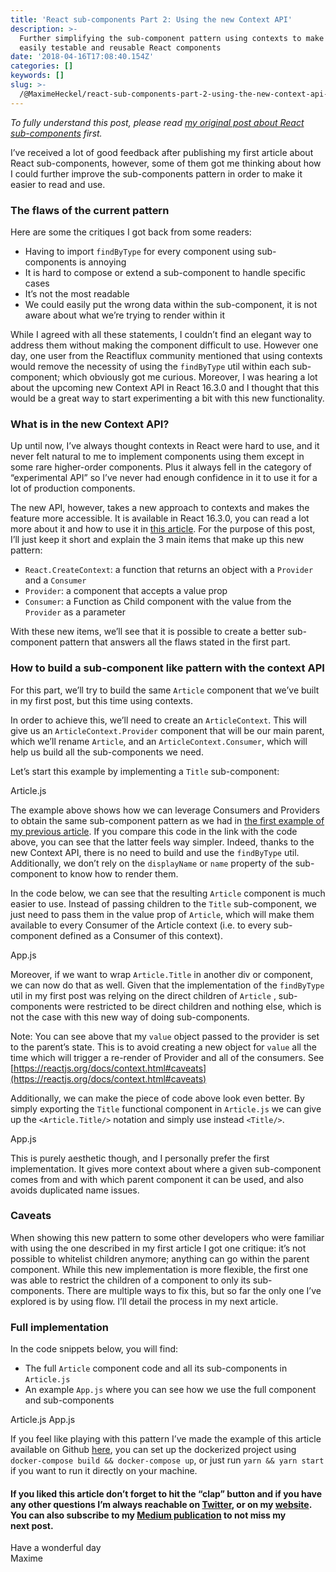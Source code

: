 ```yaml
---
title: 'React sub-components Part 2: Using the new Context API'
description: >-
  Further simplifying the sub-component pattern using contexts to make flexible,
  easily testable and reusable React components
date: '2018-04-16T17:08:40.154Z'
categories: []
keywords: []
slug: >-
  /@MaximeHeckel/react-sub-components-part-2-using-the-new-context-api-6f1c089acfe4
---
```


_To fully understand this post, please read_ [_my original post about React sub-components_](https://medium.com/@MaximeHeckel/react-sub-components-513f6679abed) _first._

I’ve received a lot of good feedback after publishing my first article about React sub-components, however, some of them got me thinking about how I could further improve the sub-components pattern in order to make it easier to read and use.

### The flaws of the current pattern

Here are some the critiques I got back from some readers:

*   Having to import `findByType` for every component using sub-components is annoying
*   It is hard to compose or extend a sub-component to handle specific cases
*   It’s not the most readable
*   We could easily put the wrong data within the sub-component, it is not aware about what we’re trying to render within it

While I agreed with all these statements, I couldn’t find an elegant way to address them without making the component difficult to use. However one day, one user from the Reactiflux community mentioned that using contexts would remove the necessity of using the `findByType` util within each sub-component; which obviously got me curious. Moreover, I was hearing a lot about the upcoming new Context API in React 16.3.0 and I thought that this would be a great way to start experimenting a bit with this new functionality.

### What is in the new Context API?

Up until now, I’ve always thought contexts in React were hard to use, and it never felt natural to me to implement components using them except in some rare higher-order components. Plus it always fell in the category of “experimental API” so I’ve never had enough confidence in it to use it for a lot of production components.

The new API, however, takes a new approach to contexts and makes the feature more accessible. It is available in React 16.3.0, you can read a lot more about it and how to use it in [this article](https://medium.com/dailyjs/reacts-%EF%B8%8F-new-context-api-70c9fe01596b). For the purpose of this post, I’ll just keep it short and explain the 3 main items that make up this new pattern:

*   `React.CreateContext`: a function that returns an object with a `Provider` and a `Consumer`
*   `Provider`: a component that accepts a value prop
*   `Consumer`: a Function as Child component with the value from the `Provider` as a parameter

With these new items, we’ll see that it is possible to create a better sub-component pattern that answers all the flaws stated in the first part.

### How to build a sub-component like pattern with the context API

For this part, we’ll try to build the same `Article` component that we’ve built in my first post, but this time using contexts.

In order to achieve this, we’ll need to create an `ArticleContext`. This will give us an `ArticleContext.Provider` component that will be our main parent, which we’ll rename `Article`, and an `ArticleContext.Consumer`, which will help us build all the sub-components we need.

Let’s start this example by implementing a `Title` sub-component:

Article.js

The example above shows how we can leverage Consumers and Providers to obtain the same sub-component pattern as we had in [the first example of my previous article](https://gist.github.com/MaximeHeckel/592ba8c77332e09566d9e01ee79e2db0). If you compare this code in the link with the code above, you can see that the latter feels way simpler. Indeed, thanks to the new Context API, there is no need to build and use the `findByType` util. Additionally, we don’t rely on the `displayName` or `name` property of the sub-component to know how to render them.

In the code below, we can see that the resulting `Article` component is much easier to use. Instead of passing children to the `Title` sub-component, we just need to pass them in the value prop of `Article`, which will make them available to every Consumer of the Article context (i.e. to every sub-component defined as a Consumer of this context).

App.js

Moreover, if we want to wrap `Article.Title` in another div or component, we can now do that as well. Given that the implementation of the `findByType` util in my first post was relying on the direct children of `Article` , sub-components were restricted to be direct children and nothing else, which is not the case with this new way of doing sub-components.

Note: You can see above that my `value` object passed to the provider is set to the parent’s state. This is to avoid creating a new object for `value` all the time which will trigger a re-render of Provider and all of the consumers. See [https://reactjs.org/docs/context.html#caveats](https://reactjs.org/docs/context.html#caveats)

Additionally, we can make the piece of code above look even better. By simply exporting the `Title` functional component in `Article.js` we can give up the `<Article.Title/>` notation and simply use instead `<Title/>`.

App.js

This is purely aesthetic though, and I personally prefer the first implementation. It gives more context about where a given sub-component comes from and with which parent component it can be used, and also avoids duplicated name issues.

### Caveats

When showing this new pattern to some other developers who were familiar with using the one described in my first article I got one critique: it’s not possible to whitelist children anymore; anything can go within the parent component. While this new implementation is more flexible, the first one was able to restrict the children of a component to only its sub-components. There are multiple ways to fix this, but so far the only one I’ve explored is by using flow. I’ll detail the process in my next article.

### Full implementation

In the code snippets below, you will find:

*   The full `Article` component code and all its sub-components in `Article.js`
*   An example `App.js` where you can see how we use the full component and sub-components

Article.js
App.js

If you feel like playing with this pattern I’ve made the example of this article available on Github [here](https://github.com/MaximeHeckel/react-sub-components-context), you can set up the dockerized project using `docker-compose build && docker-compose up`, or just run `yarn && yarn start` if you want to run it directly on your machine.

#### If you liked this article don’t forget to hit the “clap” button and if you have any other questions I’m always reachable on [Twitter](http://twitter.com/MaximeHeckel), or on my [website](https://maximeheckel.com). You can also subscribe to my [Medium publication](https://medium.com/maxime-heckel) to not miss my next post.

Have a wonderful day  
Maxime
